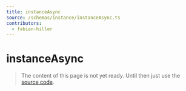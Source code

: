 ```yaml
---
title: instanceAsync
source: /schemas/instance/instanceAsync.ts
contributors:
  - fabian-hiller
---
```


# instanceAsync

> The content of this page is not yet ready. Until then just use the [source code](https://github.com/fabian-hiller/valibot/blob/main/library/src/schemas/instance/instanceAsync.ts).
